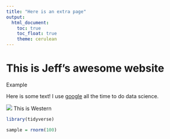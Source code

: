 ```yaml
---
title: "Here is an extra page"
output: 
  html_document:
    toc: true
    toc_float: true
    theme: cerulean
---
```


# This is Jeff's awesome website

Example


Here is some text!
I use [google](https://www.google.com/) all the time to do data science.

![](images/western-university (2).png) This is Western 

```r
library(tidyverse)

sample = rnorm(100)

```












